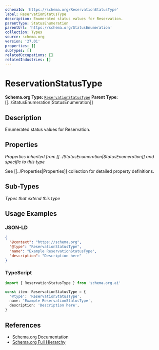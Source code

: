 ```yaml
---
schemaId: 'https://schema.org/ReservationStatusType'
label: ReservationStatusType
description: Enumerated status values for Reservation.
parentType: StatusEnumeration
parentUrl: 'https://schema.org/StatusEnumeration'
collection: Types
source: schema.org
version: '27.01'
properties: []
subTypes: []
relatedOccupations: []
relatedIndustries: []
---
```

# ReservationStatusType

**Schema.org Type:** [`ReservationStatusType`](https://schema.org/ReservationStatusType)
**Parent Type:** [[../StatusEnumeration|StatusEnumeration]]

## Description

Enumerated status values for Reservation.

## Properties

*Properties inherited from [[../StatusEnumeration|StatusEnumeration]] and specific to this type*

See [[../Properties|Properties]] collection for detailed property definitions.

## Sub-Types

*Types that extend this type*

## Usage Examples

### JSON-LD

```json
{
  "@context": "https://schema.org",
  "@type": "ReservationStatusType",
  "name": "Example ReservationStatusType",
  "description": "Description here"
}
```

### TypeScript

```typescript
import { ReservationStatusType } from 'schema.org.ai'

const item: ReservationStatusType = {
  '@type': 'ReservationStatusType',
  name: 'Example ReservationStatusType',
  description: 'Description here',
}
```

## References

- [Schema.org Documentation](https://schema.org/ReservationStatusType)
- [Schema.org Full Hierarchy](https://schema.org/docs/full.html)
